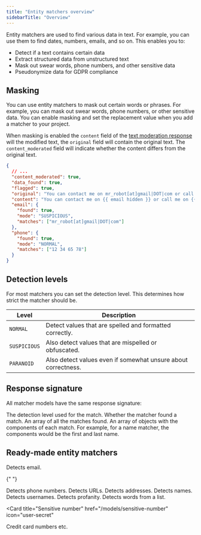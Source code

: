 ```yaml
---
title: "Entity matchers overview"
sidebarTitle: "Overview"
---
```


Entity matchers are used to find various data in text. For example, you can use them to find dates, numbers, emails, and so on. This enables you to:

- Detect if a text contains certain data
- Extract structured data from unstructured text
- Mask out swear words, phone numbers, and other sensitive data
- Pseudonymize data for GDPR compliance

## Masking

You can use entity matchers to mask out certain words or phrases. For example, you can mask out swear words, phone numbers, or other sensitive data. You can enable masking and set the replacement value when you add a matcher to your project.

When masking is enabled the `content` field of the [text moderation response](/api-reference) will the modified text, the `original` field will contain the original text. The `content_moderated` field will indicate whether the content differs from the original text.

```json Response example with masked content
{
  // ...
  "content_moderated": true,
  "data_found": true,
  "flagged": true,
  "original": "You can contact me on mr_robot[at]gmail|DOT|com or call me on 12 34 65 78",
  "content": "You can contact me on {{ email hidden }} or call me on {{ number hidden }}",
  "email": {
    "found": true,
    "mode": "SUSPICIOUS",
    "matches": ["mr_robot[at]gmail|DOT|com"]
  },
  "phone": {
    "found": true,
    "mode": "NORMAL",
    "matches": ["12 34 65 78"]
  }
}
```

## Detection levels

For most matchers you can set the detection level. This determines how strict the matcher should be.

| Level        | Description                                                   |
| ------------ | ------------------------------------------------------------- |
| `NORMAL`     | Detect values that are spelled and formatted correctly.       |
| `SUSPICIOUS` | Also detect values that are mispelled or obfuscated.          |
| `PARANOID`   | Also detect values even if somewhat unsure about correctness. |

## Response signature

All matcher models have the same response signature:

<ResponseField name="mode" type="NORMAL | SUSPICIOUS | PARANOID" required>
  The detection level used for the match.
</ResponseField>
<ResponseField name="found" type="boolean" required>
  Whether the matcher found a match.
</ResponseField>
<ResponseField name="matches" type="string[]" required>
  An array of all the matches found.
</ResponseField>
<ResponseField name="components" type="object[]">
  An array of objects with the components of each match. For example, for a name
  matcher, the components would be the first and last name.
</ResponseField>

## Ready-made entity matchers

<CardGroup cols={3}>

<Card title="email" href="/models/email" icon="envelope">
  Detects email.
</Card>

{" "}

<Card title="Phone number" href="/models/phone-number" icon="phone">
  Detects phone numbers.
</Card>

<Card title="URL" href="/models/url" icon="link">
  Detects URLs.
</Card>

<Card title="Address" href="/models/address" icon="location-dot">
  Detects addresses.
</Card>

<Card title="Name" href="/models/name" icon="user">
  Detects names.
</Card>

<Card title="Username" href="/models/username" icon="signature">
  Detects usernames.
</Card>

<Card title="Profanity" href="/models/profanity" icon="triangle-exclamation">
  Detects profanity.
</Card>

<Card title="Word" href="/models/word" icon="align-left">
  Detects words from a list.
</Card>

<Card
  title="Sensitive number"
  href="/models/sensitive-number"
  icon="user-secret"
>
  Credit card numbers etc.
</Card>

</CardGroup>
